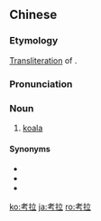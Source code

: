==Chinese==
{{zh-forms|gloss=-}}

===Etymology===
[[transliteration|Transliteration]] of {{der|zh|en|koala}}.

===Pronunciation===
{{zh-pron
|m=kǎolā
|c=haau2 laa1
|cat=n
}}

===Noun===
{{zh-noun}}

# [[koala]]

====Synonyms====
* {{zh-l|樹袋熊}}
* {{zh-l|無尾熊}}
* {{zh-l|樹熊}}

{{zh-cat|Marsupials}}

[[ko:考拉]]
[[ja:考拉]]
[[ro:考拉]]